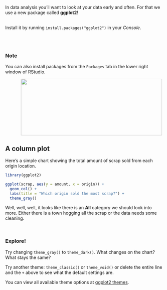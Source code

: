 
In data analysis you'll want to look at your data early and often. For that we use a new package called  __ggplot2__! 
<br><br>

Install it by running `install.packages("ggplot2")` in your _Console_.


<br><br>

<div class="note">
### Note {-}

You can also install packages from the `Packages` tab in the lower right window of RStudio.

![](../images/install_packages.png){style="width: 450px; height: 180px; margin-left: 10%;"}


</div>


## A column plot {-}
Here's a simple chart showing the total amount of scrap sold from each origin location.

```r
library(ggplot2)
```

```r
ggplot(scrap, aes(y = amount, x = origin)) + 
  geom_col() +
  labs(title = "Which origin sold the most scrap?") + 
  theme_gray()

```

Well, well, well, it looks like there is an **All** category we should look into more. Either there is a town hogging all the scrap or the data needs some cleaning.

<br>

<div class="tip">

### <i class="fa fa-user-astronaut" aria-hidden="true" style="color: green"></i> Explore! {-}

Try changing `theme_gray()` to `theme_dark()`. What changes on the chart? What stays the same?

Try another theme: `theme_classic()` or `theme_void()` or delete the entire line and the `+` above to see what the default settings are.

You can view all available theme options at [ggplot2 themes](https://ggplot2.tidyverse.org/reference/ggtheme.html).

<br></div>

<br>
